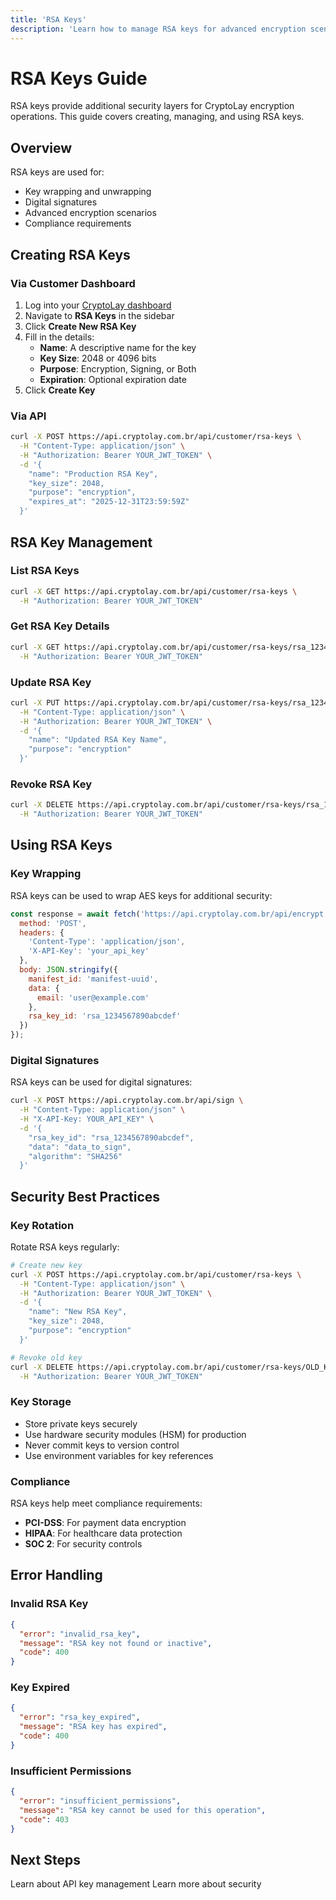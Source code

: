 ```yaml
---
title: 'RSA Keys'
description: 'Learn how to manage RSA keys for advanced encryption scenarios'
---
```


# RSA Keys Guide

RSA keys provide additional security layers for CryptoLay encryption operations. This guide covers creating, managing, and using RSA keys.

## Overview

RSA keys are used for:
- Key wrapping and unwrapping
- Digital signatures
- Advanced encryption scenarios
- Compliance requirements

## Creating RSA Keys

### Via Customer Dashboard

1. Log into your [CryptoLay dashboard](https://cryptolay.com.br/dashboard)
2. Navigate to **RSA Keys** in the sidebar
3. Click **Create New RSA Key**
4. Fill in the details:
   - **Name**: A descriptive name for the key
   - **Key Size**: 2048 or 4096 bits
   - **Purpose**: Encryption, Signing, or Both
   - **Expiration**: Optional expiration date
5. Click **Create Key**

### Via API

```bash
curl -X POST https://api.cryptolay.com.br/api/customer/rsa-keys \
  -H "Content-Type: application/json" \
  -H "Authorization: Bearer YOUR_JWT_TOKEN" \
  -d '{
    "name": "Production RSA Key",
    "key_size": 2048,
    "purpose": "encryption",
    "expires_at": "2025-12-31T23:59:59Z"
  }'
```

## RSA Key Management

### List RSA Keys

```bash
curl -X GET https://api.cryptolay.com.br/api/customer/rsa-keys \
  -H "Authorization: Bearer YOUR_JWT_TOKEN"
```

### Get RSA Key Details

```bash
curl -X GET https://api.cryptolay.com.br/api/customer/rsa-keys/rsa_1234567890abcdef \
  -H "Authorization: Bearer YOUR_JWT_TOKEN"
```

### Update RSA Key

```bash
curl -X PUT https://api.cryptolay.com.br/api/customer/rsa-keys/rsa_1234567890abcdef \
  -H "Content-Type: application/json" \
  -H "Authorization: Bearer YOUR_JWT_TOKEN" \
  -d '{
    "name": "Updated RSA Key Name",
    "purpose": "encryption"
  }'
```

### Revoke RSA Key

```bash
curl -X DELETE https://api.cryptolay.com.br/api/customer/rsa-keys/rsa_1234567890abcdef \
  -H "Authorization: Bearer YOUR_JWT_TOKEN"
```

## Using RSA Keys

### Key Wrapping

RSA keys can be used to wrap AES keys for additional security:

```javascript
const response = await fetch('https://api.cryptolay.com.br/api/encrypt', {
  method: 'POST',
  headers: {
    'Content-Type': 'application/json',
    'X-API-Key': 'your_api_key'
  },
  body: JSON.stringify({
    manifest_id: 'manifest-uuid',
    data: {
      email: 'user@example.com'
    },
    rsa_key_id: 'rsa_1234567890abcdef'
  })
});
```

### Digital Signatures

RSA keys can be used for digital signatures:

```bash
curl -X POST https://api.cryptolay.com.br/api/sign \
  -H "Content-Type: application/json" \
  -H "X-API-Key: YOUR_API_KEY" \
  -d '{
    "rsa_key_id": "rsa_1234567890abcdef",
    "data": "data_to_sign",
    "algorithm": "SHA256"
  }'
```

## Security Best Practices

### Key Rotation

Rotate RSA keys regularly:

```bash
# Create new key
curl -X POST https://api.cryptolay.com.br/api/customer/rsa-keys \
  -H "Content-Type: application/json" \
  -H "Authorization: Bearer YOUR_JWT_TOKEN" \
  -d '{
    "name": "New RSA Key",
    "key_size": 2048,
    "purpose": "encryption"
  }'

# Revoke old key
curl -X DELETE https://api.cryptolay.com.br/api/customer/rsa-keys/OLD_KEY_ID \
  -H "Authorization: Bearer YOUR_JWT_TOKEN"
```

### Key Storage

- Store private keys securely
- Use hardware security modules (HSM) for production
- Never commit keys to version control
- Use environment variables for key references

### Compliance

RSA keys help meet compliance requirements:
- **PCI-DSS**: For payment data encryption
- **HIPAA**: For healthcare data protection
- **SOC 2**: For security controls

## Error Handling

### Invalid RSA Key

```json
{
  "error": "invalid_rsa_key",
  "message": "RSA key not found or inactive",
  "code": 400
}
```

### Key Expired

```json
{
  "error": "rsa_key_expired",
  "message": "RSA key has expired",
  "code": 400
}
```

### Insufficient Permissions

```json
{
  "error": "insufficient_permissions",
  "message": "RSA key cannot be used for this operation",
  "code": 403
}
```

## Next Steps

<CardGroup cols={2}>
  <Card
    title="API Keys"
    href="/guides/api-keys"
    icon="key"
  >
    Learn about API key management
  </Card>
  <Card
    title="Security Best Practices"
    href="/guides/security-best-practices"
    icon="shield"
  >
    Learn more about security
  </Card>
</CardGroup> 